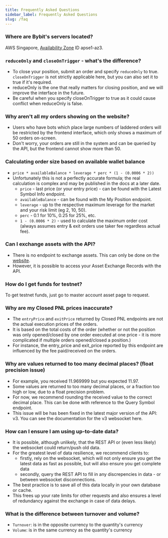 ```yaml
---
title: Frequently Asked Questions
sidebar_label: Frequently Asked Questions
slug: /faq
---
```


### Where are Bybit's servers located?
AWS Singapore, <a href="https://docs.aws.amazon.com/AWSEC2/latest/UserGuide/using-regions-availability-zones.html#concepts-availability-zones">Availability Zone</a> ID apse1-az3.

### `reduceOnly` and `closeOnTrigger` - what's the difference?
* To close your position, submit an order and specify `reduceOnly` to true. `closeOnTrigger` is not strictly applicable here, but you can also set it to true if it's required.
* reduceOnly is the one that really matters for closing position, and we will improve the interface in the future.
* Be careful when you specify closeOnTrigger to true as it could cause conflict when reduceOnly is false.

### Why aren't all my orders showing on the website?
* Users who have bots which place large numbers of laddered orders will be restricted by the frontend interface, which only shows a maximum of 50 orders on-screen.
* Don't worry, your orders are still in the system and can be queried by the API, but the frontend cannot show more than 50.

### Calculating order size based on available wallet balance
* `price * availableBalance * leverage * perc * (1 - (0.0006 * 2))`
* Unfortunately this is not a perfectly accurate formula; the real calculation is complex and may be published in the docs at a later date.
    * `price` - last price (or your entry price) - can be found with the Latest Symbol Info endpoint.
    * `availableBalance` - can be found with the My Position endpoint.
    * `leverage` - up to the respective maximum leverage for the market and your risk limit (eg 2, 10, 50).
    * `perc` - 0.1 for 10%, 0.25 for 25%, etc.
    * `1 - (0.0006 * 2)` - used to calculate the maximum order cost (always assumes entry & exit orders use taker fee regardless actual fee).

### Can I exchange assets with the API?
* There is no endpoint to exchange assets. This can only be done on the <a href="https://www.bybit.com/app/assets/assets-exchange">website</a>.
* However, it is possible to access your Asset Exchange Records with the API.

### How do I get funds for testnet?
To get testnet funds, just go to master account asset page to request.

### Why are my Closed PNL prices inaccurate?
* The `entryPrice` and `exitPrice` returned by Closed PNL endpoints are not the actual execution prices of the orders.
* It is based on the total costs of the order
(whether or not the position was only opened/closed by one order executed at one price - it is more complicated if multiple orders opened/closed a position.)
* For instance, the entry_price and exit_price reported by this endpoint are influenced by the fee paid/received on the orders.

### Why are values returned to too many decimal places? (float precision issue)
* For example, you received 11.969999 but you expected 11.97.
* Some values are returned to too many decimal places, or a fraction too high or low, due to a float precision problem.
* For now, we recommend rounding the received value to the correct decimal place. This can be done with reference to the Query Symbol endpoint.
* This issue will be has been fixed in the latest major version of the API: v3. You can see the documentation for the v3 websocket here.

### How can I ensure I am using up-to-date data?
* It is possible, although unlikely, that the REST API or (even less likely) the websocket could return/push old data.
* For the greatest level of data resilience, we recommend clients to:
    * firstly, rely on the websocket, which will not only ensure you get the latest data as fast as possible, but will also ensure you get complete data
    * secondly, query the REST API to fill in any discrepencies in data - or between websocket disconnections.
* The best practice is to save all of this data locally in your own database or cache.
* This frees up your rate limits for other requests and also ensures a level of redundancy against the exchange in case of data delays.

### What is the difference between turnover and volume?
* `Turnover`: is in the opposite currency to the quantity's currency
* `Volume`: is in the same currency as the quantity's currency